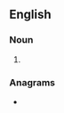 ==English==

===Noun===
{{head|en|noun plural form}}

# {{plural of|wingspan|lang=en}}

===Anagrams===
* {{anagrams|en|a=aginnpssw|spawnings}}
